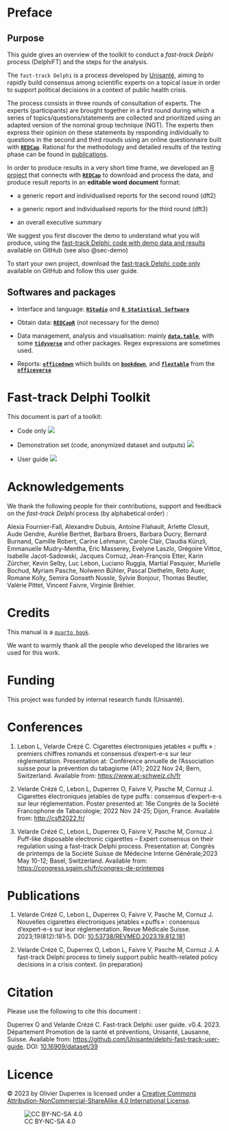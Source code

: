 # Preface {#sec-preface .unnumbered}

## Purpose {#sec-purpose .unnumbered}

This guide gives an overview of the toolkit to conduct a *fast-track Delphi* process (DelphiFT) and the steps for the analysis.

::: callout-note
The `fast-track Delphi` is a process developed by [Unisanté](https://www.unisante.ch/), aiming to rapidly build consensus among scientific experts on a topical issue in order to support political decisions in a context of public health crisis.

The process consists in three rounds of consultation of experts. The experts (participants) are brought together in a first round during which a series of topics/questions/statements are collected and prioritized using an adapted version of the nominal group technique (NGT). The experts then express their opinion on these statements by responding individually to questions in the second and third rounds using an online questionnaire built with [**`REDCap`**](https://projectredcap.org/). Rational for the methodology and detailed results of the testing phase can be found in [publications](#sec-publications).

In order to produce results in a very short time frame, we developed an [R project](https://r4ds.had.co.nz/workflow-projects.html) that connects with [**`REDCap`**](https://projectredcap.org/) to download and process the data, and produce result reports in an **editable word document** format:

-   a generic report and individualised reports for the second round (dft2)

-   a generic report and individualised reports for the third round (dft3)

-   an overall executive summary
:::

We suggest you first discover the demo to understand what you will produce, using the [fast-track Delphi: code with demo data and results](https://github.com/Unisante/delphi-fast-track-demo) available on GitHub (see also @sec-demo)

To start your own project, download the [fast-track Delphi: code only](https://github.com/Unisante/delphi-fast-track) available on GitHub and follow this user guide.

## Softwares and packages {#sec-software-and-packages}

-   Interface and language: [**`RStudio`**](https://www.rstudio.com/) and [**`R Statistical Software`**](https://www.r-project.org/)

-   Obtain data: [**`REDCapR`**](https://ouhscbbmc.github.io/REDCapR/) (not necessary for the demo)

-   Data management, analysis and visualisation: mainly [**`data.table`**](https://rdatatable.gitlab.io/data.table/), with some [**`tidyverse`**](https://www.tidyverse.org/) and other packages. Regex expressions are sometimes used.

-   Reports: [**`officedown`**](https://ardata-fr.github.io/officeverse/officedown-for-word.html) which builds on [**`bookdown`**](https://pkgs.rstudio.com/bookdown/), and [**`flextable`**](https://davidgohel.github.io/flextable/) from the [**`officeverse`**](https://ardata-fr.github.io/officeverse/index.html)

# Fast-track Delphi Toolkit

This document is part of a toolkit:

-   Code only [![](https://img.shields.io/badge/doi-10.16909/dataset/40-blue.svg)](https://doi.org/10.16909/dataset/40)

-   Demonstration set (code, anonymized dataset and outputs) [![](https://img.shields.io/badge/doi-10.16909/dataset/41-blue.svg)](https://doi.org/10.16909/dataset/41)

-   User guide [![](https://img.shields.io/badge/doi-10.16909/dataset/39-blue.svg)](https://doi.org/10.16909/dataset/39)

# Acknowledgements {#sec-acknowledgements}

We thank the following people for their contributions, support and feedback on the *fast-track Delphi* process (by alphabetical order) :

Alexia Fournier-Fall, Alexandre Dubuis, Antoine Flahault, Arlette Closuit, Aude Gendre, Aurélie Berthet, Barbara Broers, Barbara Ducry, Bernard Burnand, Camille Robert, Carine Lehmann, Carole Clair, Claudia Künzli, Emmanuelle Mudry-Mentha, Eric Masserey, Evelyne Laszlo, Grégoire Vittoz, Isabelle Jacot-Sadowski, Jacques Cornuz, Jean-François Etter, Karin Zürcher, Kevin Selby, Luc Lebon, Luciano Ruggia, Martial Pasquier, Murielle Bochud, Myriam Pasche, Nolwenn Bühler, Pascal Diethelm, Reto Auer, Romane Kolly, Semira Gonseth Nussle, Sylvie Bonjour, Thomas Beutler, Valérie Pittet, Vincent Faivre, Virginie Bréhier.

# Credits {#sec-credits}

This manual is a [`quarto book`](https://quarto.org/docs/books/).

We want to warmly thank all the people who developed the libraries we used for this work.

# Funding {#sec-funding}

This project was funded by internal research funds (Unisanté).

# Conferences {#sec-publications}

1.  Lebon L, Velarde Crézé C. Cigarettes électroniques jetables « puffs » : premiers chiffres romands et consensus d'expert-e-s sur leur règlementation. Presentation at: Conférence annuelle de l'Association suisse pour la prévention du tabagisme (AT); 2022 Nov 24; Bern, Switzerland. Available from: <https://www.at-schweiz.ch/fr>

2.  Velarde Crézé C, Lebon L, Duperrex O, Faivre V, Pasche M, Cornuz J. Cigarettes électroniques jetables de type puffs : consensus d'expert-e-s sur leur réglementation. Poster presented at: 16e Congrès de la Société Francophone de Tabacologie; 2022 Nov 24-25; Dijon, France. Available from: <http://csft2022.fr/>

3.  Velarde Crézé C, Lebon L, Duperrex O, Faivre V, Pasche M, Cornuz J. Puff-like disposable electronic cigarettes -- Expert consensus on their regulation using a fast-track Delphi process. Presentation at: Congrès de printemps de la Société Suisse de Médecine Interne Générale;2023 May 10-12; Basel, Switzerland. Available from: <https://congress.sgaim.ch/fr/congres-de-printemps>

# Publications

1.  Velarde Crézé C, Lebon L, Duperrex O, Faivre V, Pasche M, Cornuz J. Nouvelles cigarettes électroniques jetables « puffs » : consensus d'expert-e-s sur leur réglementation. Revue Médicale Suisse. 2023;19(812):181‑5. DOI: [10.53738/REVMED.2023.19.812.181](https://doi.org/10.53738/revmed.2023.19.812.181)

2.  Velarde Crézé C, Duperrex O, Lebon L, Faivre V, Pasche M, Cornuz J. A fast-track Delphi process to timely support public health-related policy decisions in a crisis context. (in preparation)

# Citation {#sec-citation}

Please use the following to cite this document :

Duperrex O and Velarde Crézé C. Fast-track Delphi: user guide. v0.4. 2023. Département Promotion de la santé et préventions, Unisanté, Lausanne, Suisse. Available from: <https://github.com/Unisante/delphi-fast-track-user-guide>. DOI: [10.16909/dataset/39](https://doi.org/10.16909/dataset/39)

# Licence {#sec-licence}

© 2023 by Olivier Duperrex is licensed under a [Creative Commons Attribution-NonCommercial-ShareAlike 4.0 International License](http://creativecommons.org/licenses/by-nc-sa/4.0/).

![CC BY-NC-SA 4.0](https://licensebuttons.net/l/by-nc-sa/4.0/88x31.png){fig-align="left"}
